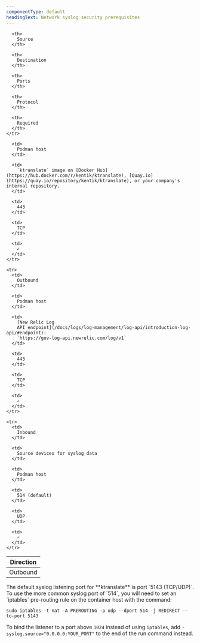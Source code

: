 ```yaml
---
componentType: default
headingText: Network syslog security prerequisites
---
```


<table>
  <thead>
    <tr>
      <th style={{ width: '100px' }}>
        Direction
      </th>

      <th>
        Source
      </th>

      <th>
        Destination
      </th>

      <th>
        Ports
      </th>

      <th>
        Protocol
      </th>

      <th>
        Required
      </th>
    </tr>
  </thead>

  <tbody>
    <tr>
      <td>
        Outbound
      </td>

      <td>
        Podman host
      </td>

      <td>
        `ktranslate` image on [Docker Hub](https://hub.docker.com/r/kentik/ktranslate), [Quay.io](https://quay.io/repository/kentik/ktranslate), or your company's internal repository.
      </td>

      <td>
        443
      </td>

      <td>
        TCP
      </td>

      <td>
        ✓
      </td>
    </tr>

    <tr>
      <td>
        Outbound
      </td>

      <td>
        Podman host
      </td>

      <td>
        [New Relic Log
        API endpoint](/docs/logs/log-management/log-api/introduction-log-api/#endpoint):
        `https://gov-log-api.newrelic.com/log/v1`
      </td>

      <td>
        443
      </td>

      <td>
        TCP
      </td>

      <td>
        ✓
      </td>
    </tr>

    <tr>
      <td>
        Inbound
      </td>

      <td>
        Source devices for syslog data
      </td>

      <td>
        Podman host
      </td>

      <td>
        514 (default)
      </td>

      <td>
        UDP
      </td>

      <td>
        ✓
      </td>
    </tr>
  </tbody>
</table>

<Callout variant="tip">
  The default syslog listening port for **ktranslate** is port `5143 (TCP/UDP)`. To use the more common syslog port of `514`, you will need to set an `iptables` pre-routing rule on the container host with the command:

  ```shell
  sudo iptables -t nat -A PREROUTING -p udp --dport 514 -j REDIRECT --to-port 5143
  ```

  To bind the listener to a port above `1024` instead of using `iptables`, add `-syslog.source="0.0.0.0:YOUR_PORT"` to the end of the run command instead.
</Callout>
